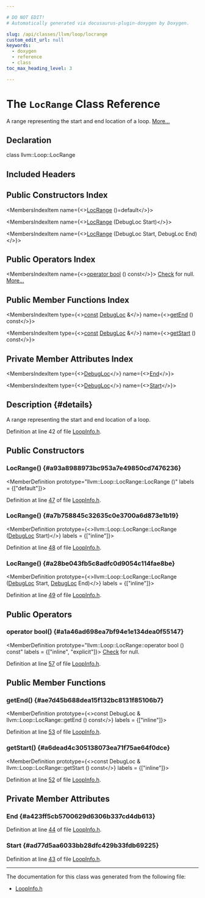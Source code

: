 ```yaml
---

# DO NOT EDIT!
# Automatically generated via docusaurus-plugin-doxygen by Doxygen.

slug: /api/classes/llvm/loop/locrange
custom_edit_url: null
keywords:
  - doxygen
  - reference
  - class
toc_max_heading_level: 3

---
```





# The `LocRange` Class Reference

<DoxygenPage pluginConfig={pluginConfig}>

A range representing the start and end location of a loop. <a href="#details">More...</a>

## Declaration

<CodeBlock>class llvm::Loop::LocRange</CodeBlock>

## Included Headers

<IncludesList>
<IncludesListItem
  filePath="llvm/Analysis/LoopInfo.h"
  permalink="/docs/api/files/include/include/llvm/include/llvm/analysis/loopinfo-h"
  isLocal="true" />
</IncludesList>

## Public Constructors Index

<MembersIndex>

<MembersIndexItem
  name={<><a href="#a93a8988973bc953a7e49850cd7476236">LocRange</a> ()=default</>}>
</MembersIndexItem>

<MembersIndexItem
  name={<><a href="#a7b758845c32635c0e3700a6d873e1b19">LocRange</a> (DebugLoc Start)</>}>
</MembersIndexItem>

<MembersIndexItem
  name={<><a href="#a28be043fb5c8adfc0d9054c114fae8be">LocRange</a> (DebugLoc Start, DebugLoc End)</>}>
</MembersIndexItem>

</MembersIndex>

## Public Operators Index

<MembersIndex>

<MembersIndexItem
  name={<><a href="#a1a46ad698ea7bf94e1e134dea0f55147">operator bool</a> () const</>}>
<a href="/docs/api/namespaces/llvm/check">Check</a> for null. <a href="#a1a46ad698ea7bf94e1e134dea0f55147">More...</a>
</MembersIndexItem>

</MembersIndex>

## Public Member Functions Index

<MembersIndex>

<MembersIndexItem
  type={<><a href="/docs/api/files/lib/lib/target/lib/target/aarch64/aarch64promoteconstant-cpp/#a90f8350fecae261c25be85d38b451bff">const</a> <a href="/docs/api/classes/llvm/debugloc">DebugLoc</a> &amp;</>}
  name={<><a href="#ae7d45b688dea15f132bc8131f85106b7">getEnd</a> () const</>}>
</MembersIndexItem>

<MembersIndexItem
  type={<><a href="/docs/api/files/lib/lib/target/lib/target/aarch64/aarch64promoteconstant-cpp/#a90f8350fecae261c25be85d38b451bff">const</a> <a href="/docs/api/classes/llvm/debugloc">DebugLoc</a> &amp;</>}
  name={<><a href="#a6dead4c305138073ea71f75ae64f0dce">getStart</a> () const</>}>
</MembersIndexItem>

</MembersIndex>

## Private Member Attributes Index

<MembersIndex>

<MembersIndexItem
  type={<><a href="/docs/api/classes/llvm/debugloc">DebugLoc</a></>}
  name={<><a href="#a423ff5cb5700629d6306b337cd4db613">End</a></>}>
</MembersIndexItem>

<MembersIndexItem
  type={<><a href="/docs/api/classes/llvm/debugloc">DebugLoc</a></>}
  name={<><a href="#ad77d5aa6033bb28dfc429b33fdb69225">Start</a></>}>
</MembersIndexItem>

</MembersIndex>

## Description {#details}

A range representing the start and end location of a loop.

Definition at line 42 of file <a href="/docs/api/files/include/include/llvm/include/llvm/analysis/loopinfo-h">LoopInfo.h</a>.

<SectionDefinition>

## Public Constructors

### LocRange() {#a93a8988973bc953a7e49850cd7476236}

<MemberDefinition
  prototype="llvm::Loop::LocRange::LocRange ()"
  labels = {["default"]}>

Definition at line <a href="/docs/api/files/include/include/llvm/include/llvm/analysis/loopinfo-h/#l00047">47</a> of file <a href="/docs/api/files/include/include/llvm/include/llvm/analysis/loopinfo-h">LoopInfo.h</a>.
</MemberDefinition>

### LocRange() {#a7b758845c32635c0e3700a6d873e1b19}

<MemberDefinition
  prototype={<>llvm::Loop::LocRange::LocRange (<a href="/docs/api/classes/llvm/debugloc">DebugLoc</a> Start)</>}
  labels = {["inline"]}>

Definition at line <a href="/docs/api/files/include/include/llvm/include/llvm/analysis/loopinfo-h/#l00048">48</a> of file <a href="/docs/api/files/include/include/llvm/include/llvm/analysis/loopinfo-h">LoopInfo.h</a>.
</MemberDefinition>

### LocRange() {#a28be043fb5c8adfc0d9054c114fae8be}

<MemberDefinition
  prototype={<>llvm::Loop::LocRange::LocRange (<a href="/docs/api/classes/llvm/debugloc">DebugLoc</a> Start, <a href="/docs/api/classes/llvm/debugloc">DebugLoc</a> End)</>}
  labels = {["inline"]}>

Definition at line <a href="/docs/api/files/include/include/llvm/include/llvm/analysis/loopinfo-h/#l00049">49</a> of file <a href="/docs/api/files/include/include/llvm/include/llvm/analysis/loopinfo-h">LoopInfo.h</a>.
</MemberDefinition>

</SectionDefinition>

<SectionDefinition>

## Public Operators

### operator bool() {#a1a46ad698ea7bf94e1e134dea0f55147}

<MemberDefinition
  prototype="llvm::Loop::LocRange::operator bool () const"
  labels = {["inline", "explicit"]}>
<a href="/docs/api/namespaces/llvm/check">Check</a> for null.

Definition at line <a href="/docs/api/files/include/include/llvm/include/llvm/analysis/loopinfo-h/#l00057">57</a> of file <a href="/docs/api/files/include/include/llvm/include/llvm/analysis/loopinfo-h">LoopInfo.h</a>.
</MemberDefinition>

</SectionDefinition>

<SectionDefinition>

## Public Member Functions

### getEnd() {#ae7d45b688dea15f132bc8131f85106b7}

<MemberDefinition
  prototype={<>const DebugLoc &amp; llvm::Loop::LocRange::getEnd () const</>}
  labels = {["inline"]}>

Definition at line <a href="/docs/api/files/include/include/llvm/include/llvm/analysis/loopinfo-h/#l00053">53</a> of file <a href="/docs/api/files/include/include/llvm/include/llvm/analysis/loopinfo-h">LoopInfo.h</a>.
</MemberDefinition>

### getStart() {#a6dead4c305138073ea71f75ae64f0dce}

<MemberDefinition
  prototype={<>const DebugLoc &amp; llvm::Loop::LocRange::getStart () const</>}
  labels = {["inline"]}>

Definition at line <a href="/docs/api/files/include/include/llvm/include/llvm/analysis/loopinfo-h/#l00052">52</a> of file <a href="/docs/api/files/include/include/llvm/include/llvm/analysis/loopinfo-h">LoopInfo.h</a>.
</MemberDefinition>

</SectionDefinition>

<SectionDefinition>

## Private Member Attributes

### End {#a423ff5cb5700629d6306b337cd4db613}

<MemberDefinition
  prototype="DebugLoc llvm::Loop::LocRange::End">

Definition at line <a href="/docs/api/files/include/include/llvm/include/llvm/analysis/loopinfo-h/#l00044">44</a> of file <a href="/docs/api/files/include/include/llvm/include/llvm/analysis/loopinfo-h">LoopInfo.h</a>.
</MemberDefinition>

### Start {#ad77d5aa6033bb28dfc429b33fdb69225}

<MemberDefinition
  prototype="DebugLoc llvm::Loop::LocRange::Start">

Definition at line <a href="/docs/api/files/include/include/llvm/include/llvm/analysis/loopinfo-h/#l00043">43</a> of file <a href="/docs/api/files/include/include/llvm/include/llvm/analysis/loopinfo-h">LoopInfo.h</a>.
</MemberDefinition>

</SectionDefinition>

<hr/>

The documentation for this class was generated from the following file:

<ul>
<li><a href="/docs/api/files/include/include/llvm/include/llvm/analysis/loopinfo-h">LoopInfo.h</a></li>
</ul>

</DoxygenPage>
